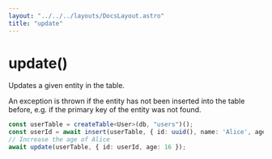 ```yaml
---
layout: "../../../layouts/DocsLayout.astro"
title: "update"
---
```


# update()

Updates a given entity in the table.

An exception is thrown if the entity has not been inserted into the table before,
e.g. if the primary key of the entity was not found.

```ts
const userTable = createTable<User>(db, "users")();
const userId = await insert(userTable, { id: uuid(), name: 'Alice', age: 15 });
// Increase the age of Alice
await update(userTable, { id: userId, age: 16 });
```